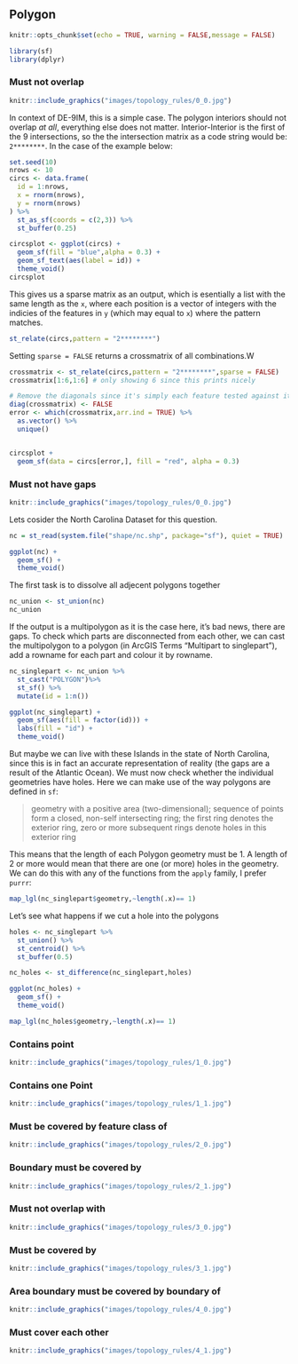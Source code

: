 ## Polygon

```r
knitr::opts_chunk$set(echo = TRUE, warning = FALSE,message = FALSE)

library(sf)
library(dplyr)
```



### Must not overlap

```r
knitr::include_graphics("images/topology_rules/0_0.jpg")
```

In context of DE-9IM, this is a simple case. The polygon interiors should not overlap *at all*, everything else does not matter. Interior-Interior is the first of the 9 intersections, so the the intersection matrix as a code string would be: `2********`. In the case of the example below:

<!--
todo: replace this with a real life dataset, which is stored in arc2r/arc2r

-->

```r

set.seed(10)
nrows <- 10
circs <- data.frame(
  id = 1:nrows,
  x = rnorm(nrows),
  y = rnorm(nrows)
) %>%
  st_as_sf(coords = c(2,3)) %>%
  st_buffer(0.25)

```

```r
circsplot <- ggplot(circs) + 
  geom_sf(fill = "blue",alpha = 0.3) +
  geom_sf_text(aes(label = id)) +
  theme_void()
circsplot
```

This gives us a sparse matrix as an output, which is esentially a list with the same length as the `x`, where each position is a vector of integers with the indicies of the features in `y` (which may equal to `x`) where the pattern matches.
```r
st_relate(circs,pattern = "2********")
```

Setting `sparse = FALSE` returns a crossmatrix of all combinations.W
```r
crossmatrix <- st_relate(circs,pattern = "2********",sparse = FALSE)
crossmatrix[1:6,1:6] # only showing 6 since this prints nicely

# Remove the diagonals since it's simply each feature tested against itself
diag(crossmatrix) <- FALSE
error <- which(crossmatrix,arr.ind = TRUE) %>%
  as.vector() %>%
  unique()


circsplot +
  geom_sf(data = circs[error,], fill = "red", alpha = 0.3)
```


### Must not have gaps

```r
knitr::include_graphics("images/topology_rules/0_0.jpg")
```

Lets cosider the North Carolina Dataset for this question. 

```r
nc = st_read(system.file("shape/nc.shp", package="sf"), quiet = TRUE)

ggplot(nc) + 
  geom_sf() +
  theme_void()
```

The first task is to dissolve all adjecent polygons together
```r
nc_union <- st_union(nc)
nc_union
```

If the output is a multipolygon as it is the case here, it's bad news, there are gaps. To check which parts are disconnected from each other, we can cast the multipolygon to a polygon (in ArcGIS Terms "Multipart to singlepart"), add a rowname for each part and colour it by rowname.

```r
nc_singlepart <- nc_union %>%
  st_cast("POLYGON")%>%
  st_sf() %>%
  mutate(id = 1:n())

ggplot(nc_singlepart) +
  geom_sf(aes(fill = factor(id))) +
  labs(fill = "id") +
  theme_void()
```

But maybe we can live with these Islands in the state of North Carolina, since this is in fact an accurate representation of reality (the gaps are a result of the Atlantic Ocean). We must now check whether the individual geometries have holes. Here we can make use of the way polygons are defined in `sf`:

> geometry with a positive area (two-dimensional); sequence of points form a closed, non-self intersecting ring; the first ring denotes the exterior ring, zero or more subsequent rings denote holes in this exterior ring

This means that the length of each Polygon geometry must be 1. A length of 2 or more would mean that there are one (or more) holes in the geometry. We can do this with any of the functions from the `apply` family, I prefer `purrr`:

```r
map_lgl(nc_singlepart$geometry,~length(.x)== 1)
```

Let's see what happens if we cut a hole into the polygons

```r
holes <- nc_singlepart %>%
  st_union() %>%
  st_centroid() %>%
  st_buffer(0.5)

nc_holes <- st_difference(nc_singlepart,holes)

ggplot(nc_holes) + 
  geom_sf() +
  theme_void()

map_lgl(nc_holes$geometry,~length(.x)== 1)
```

### Contains point

```r
knitr::include_graphics("images/topology_rules/1_0.jpg")
```

### Contains one Point 

```r
knitr::include_graphics("images/topology_rules/1_1.jpg")
```


### Must be covered by feature class of

```r
knitr::include_graphics("images/topology_rules/2_0.jpg")
```


### Boundary must be covered by

```r
knitr::include_graphics("images/topology_rules/2_1.jpg")
```


### Must not overlap with

```r
knitr::include_graphics("images/topology_rules/3_0.jpg")
```


### Must be covered by 

```r
knitr::include_graphics("images/topology_rules/3_1.jpg")
```

### Area boundary must be covered by boundary of

```r
knitr::include_graphics("images/topology_rules/4_0.jpg")
```

### Must cover each other

```r
knitr::include_graphics("images/topology_rules/4_1.jpg")
```


